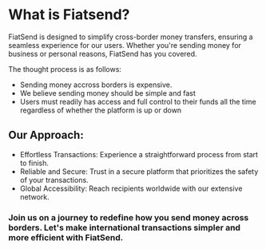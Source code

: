 # What is Fiatsend?

FiatSend is designed to simplify cross-border money transfers, ensuring a seamless experience for our users. Whether you're sending money for business or personal reasons, FiatSend has you covered.

The thought process is as follows:
- Sending money accross borders is expensive.
- We believe sending money should be simple and fast
- Users must readily has access and full control to their funds all the time regardless of whether the platform is up or down

## Our Approach:

- Effortless Transactions: Experience a straightforward process from start to finish.
- Reliable and Secure: Trust in a secure platform that prioritizes the safety of your transactions.
- Global Accessibility: Reach recipients worldwide with our extensive network.

### Join us on a journey to redefine how you send money across borders. Let's make international transactions simpler and more efficient with FiatSend.
